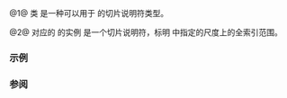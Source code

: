 {{cpp/title|full_extent|full_extent_t}}
{{cpp/container/mdspan/navbar}}
{{dcl begin}}
{{dcl header|mdspan}}
{{dcl|num=1|since=c++26|1=
struct full_extent_t { explicit full_extent_t() = default; };
}}
{{dcl|num=2|since=c++26|1=
inline constexpr std::full_extent_t full_extent {};
}}
{{dcl end}}

@1@ 类 {{tt|std::full_extent_t}} 是一种可以用于 {{lc|std::submdspan}} 的切片说明符类型。

@2@ 对应的 {{v|1}} 的实例 {{tt|std::full_extent}} 是一个切片说明符，标明 {{lc|std::submdspan}} 中指定的尺度上的全索引范围。

===示例===
{{example
|code=
#include &lt;mdspan&gt;
#include &lt;print&gt;

void print(auto view)
{
    static_assert(view.rank() &lt;= 2);

    if constexpr (view.rank() == 2)
    {
        for (std::size_t i = 0; i != view.extent(0); ++i)
        {
            for (std::size_t j = 0; j != view.extent(1); ++j)
                std::print("{} ", view[i, j]);
            std::println();
        }
    }
    else if constexpr (view.rank() == 1)
    {
        for (std::size_t i = 0; i != view.extent(0); ++i)
            std::print("{} ", view[i]);
        std::println();
    }
    else
        std::println("{}", view[]);

    std::println();
}

int main()
{
    const char letters []{'A', 'B', 'C', 'D', 'E', 'F', 'G', 'H', 'I'};
    const std::mdspan view(letters, 3, 3);

    print(view);
    print(std::submdspan(view, std::full_extent, std::full_extent));
    print(std::submdspan(view, std::full_extent, 1));
    print(std::submdspan(view, 1, std::full_extent));
    print(std::submdspan(view, 2, 1));
}
|p=true
|output=
A B C 
D E F 
G H I 

A B C 
D E F 
G H I 

B E H 

D E F 

H
}}

===参阅===
{{dsc begin}}
{{dsc inc|cpp/container/mdspan/dsc submdspan}}
{{dsc end}}

{{langlinks|en|es|ja|ru}}